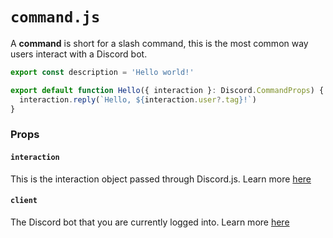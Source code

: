 # `command.js`

A **command** is short for a slash command, this is the most common way users interact with a Discord bot.

```typescript app/hello/command.ts
export const description = 'Hello world!'

export default function Hello({ interaction }: Discord.CommandProps) {
  interaction.reply(`Hello, ${interaction.user?.tag}!`)
}
```

### Props

#### `interaction`

This is the interaction object passed through Discord.js. Learn more [here](https://discord.js.org/docs/discord.js/main/class/ChatInputCommandInteraction)

#### `client`

The Discord bot that you are currently logged into. Learn more [here](https://discord.js.org/docs/discord.js/main/class/Client)
